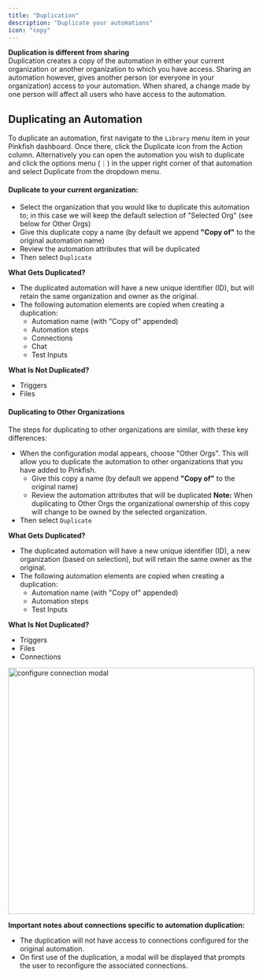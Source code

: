 ```yaml
---
title: "Duplication"
description: "Duplicate your automations"
icon: "copy"
---
```


**Duplication is different from sharing**  
Duplication creates a copy of the automation in either your current organization or another organization to which you have access. Sharing an automation however, gives another person (or everyone in your organization) access to your automation. When shared, a change made by one person will affect all users who have access to the automation.

## Duplicating an Automation
To duplicate an automation, first navigate to the `Library` menu item in your Pinkfish dashboard. Once there, click the Duplicate icon from the Action column. Alternatively you can open the automation you wish to duplicate and click the options menu (⋮) in the upper right corner of that automation and select Duplicate from the dropdown menu.

#### Duplicate to your current organization:

- Select the organization that you would like to duplicate this automation to; in this case we will keep the default selection of "Selected Org" (see below for Other Orgs)
- Give this duplicate copy a name (by default we append **"Copy of"** to the original automation name)
- Review the automation attributes that will be duplicated
- Then select `Duplicate`

**What Gets Duplicated?**
- The duplicated automation will have a new unique identifier (ID), but will retain the same organization and owner as the original.
- The following automation elements are copied when creating a duplication:
  - Automation name (with "Copy of" appended)
  - Automation steps
  - Connections
  - Chat
  - Test Inputs

**What Is Not Duplicated?**
- Triggers
- Files

#### Duplicating to Other Organizations
The steps for duplicating to other organizations are similar, with these key differences:

- When the configuration modal appears, choose "Other Orgs". This will allow you to duplicate the automation to other organizations that you have added to Pinkfish.
  - Give this copy a name (by default we append **"Copy of"** to the original name)
  - Review the automation attributes that will be duplicated
   **Note:**  When duplicating to Other Orgs the organizational ownership of this copy will change to be owned by the selected organization.
- Then select `Duplicate`

**What Gets Duplicated?**
- The duplicated automation will have a new unique identifier (ID), a new organization (based on selection), but will retain the same owner as the original.
- The following automation elements are copied when creating a duplication:
  - Automation name (with "Copy of" appended)
  - Automation steps
  - Test Inputs

**What Is Not Duplicated?**
- Triggers
- Files
- Connections

<img src="/images/examples/configure_connection_modal.png" alt="configure connection modal" width="500" />

**Important notes about connections specific to automation duplication:**
- The duplication will not have access to connections configured for the original automation. 
- On first use of the duplication, a modal will be displayed that prompts the user to reconfigure the associated connections.